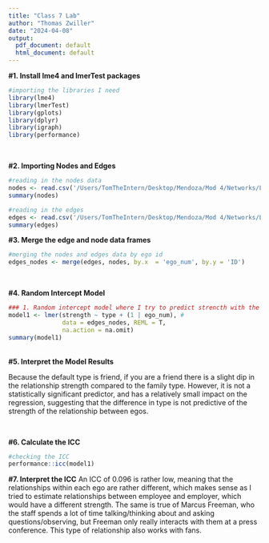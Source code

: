 ```yaml
---
title: "Class 7 Lab"
author: "Thomas Zwiller"
date: "2024-04-08"
output:
  pdf_document: default
  html_document: default
---
```


**#1. Install lme4 and lmerTest packages**
```r
#importing the libraries I need
library(lme4)
library(lmerTest)
library(gplots)
library(dplyr)
library(igraph)
library(performance)
```
<br>

**#2. Importing Nodes and Edges**
```r
#reading in the nodes data
nodes <- read.csv('/Users/TomTheIntern/Desktop/Mendoza/Mod 4/Networks/Lab 2/nodelist.csv')
summary(nodes)

#reading in the edges
edges <- read.csv('/Users/TomTheIntern/Desktop/Mendoza/Mod 4/Networks/Lab 2/edgelist.csv')
summary(edges)
```
**#3. Merge the edge and node data frames**
```r
#merging the nodes and edges data by ego id
edges_nodes <- merge(edges, nodes, by.x  = 'ego_num', by.y = 'ID')
```
<br>

**#4. Random Intercept Model**
```r
### 1. Random intercept model where I try to predict strencth with the relationship type
model1 <- lmer(strength ~ type + (1 | ego_num), #
               data = edges_nodes, REML = T, 
               na.action = na.omit)
summary(model1)
```
<br>
**#5. Interpret the Model Results**

Because the default type is friend, if you are a friend there is a slight dip in the relationship strength compared to the family type. However, it is not a statistically significant predictor, and has a relatively small impact on the regression, suggesting that the difference in type is not predictive of the strength of the relationship between egos.

<br>

**#6. Calculate the ICC**
```r
#checking the ICC
performance::icc(model1)
```

**#7. Interpret the ICC**
An ICC of 0.096 is rather low, meaning that the relationships within each ego are rather different, which makes sense as I tried to estimate relationships between employee and employer, which would have a different strength. The same is true of Marcus Freeman, who the staff spends a lot of time talking/thinking about and asking questions/observing, but Freeman only really interacts with them at a press conference. This type of relationship also works with fans.


<br>
<br>
<br>
<br>
<br>
<br>
<br>
